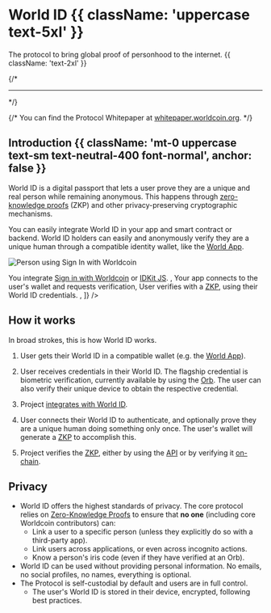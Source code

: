 # World ID {{ className: 'uppercase text-5xl' }}

The protocol to bring global proof of personhood to the internet. {{ className: 'text-2xl' }}

{/* <hr className="my-10" /> */}

{/* <Note>
	You can find the Protocol Whitepaper at [whitepaper.worldcoin.org](https://whitepaper.worldcoin.org).
</Note> */}

## Introduction {{ className: 'mt-0 uppercase text-sm text-neutral-400 font-normal', anchor: false }}

World ID is a digital passport that lets a user prove they are a unique and real person while remaining anonymous. This happens through [zero-knowledge proofs](/advanced/zero-knowledge-proofs) (ZKP) and other privacy-preserving cryptographic mechanisms.

You can easily integrate World ID in your app and smart contract or backend. World ID holders can easily and anonymously verify they are a unique human through a compatible identity wallet, like the [World App](https://worldcoin.org/download).

![Person using Sign In with Worldcoin](/images/docs/introduction/worldcoin-sign-in.jpg)

<div className="grid gap-y-4">
	<Steps
		borders
		steps={[
			<span>
				You integrate <a href="/id/sign-in">Sign in with Worldcoin</a> or <a href="/id/incognito-actions">IDKit JS</a>.
			</span>,
			<span>Your app connects to the user's wallet and requests verification</span>,
			<span>
				User verifies with a <a href="/advanced/zero-knowledge-proofs">ZKP</a>, using their World ID
				credentials.
			</span>,
		]}
	/>
</div>

## How it works

In broad strokes, this is how World ID works.

1. User gets their World ID in a compatible wallet (e.g. the [World App](https://worldcoin.org/download)).

2. User receives credentials in their World ID. The flagship credential is biometric verification, currently available by using the [Orb](https://worldcoin.org/blog/engineering/opening-orb-look-inside-worldcoin-biometric-imaging-device). The user can also verify their unique device to obtain the respective credential.

3. Project [integrates with World ID](/quick-start).

4. User connects their World ID to authenticate, and optionally prove they are a unique human doing something only once. The user's wallet will generate a [ZKP](/advanced/zero-knowledge-proofs) to accomplish this.

5. Project verifies the [ZKP](/advanced/zero-knowledge-proofs), either by using the [API](/id/cloud) or by verifying it [on-chain](/id/on-chain).

## Privacy

-   World ID offers the highest standards of privacy. The core protocol relies on [Zero-Knowledge Proofs](/advanced/zero-knowledge-proofs) to ensure that **no one** (including core Worldcoin contributors) can:
    -   Link a user to a specific person (unless they explicitly do so with a third-party app).
    -   Link users across applications, or even across incognito actions.
    -   Know a person's iris code (even if they have verified at an Orb).
-   World ID can be used without providing personal information. No emails, no social profiles, no names, everything is optional.
-   The Protocol is self-custodial by default and users are in full control.
    -   The user's World ID is stored in their device, encrypted, following best practices.
